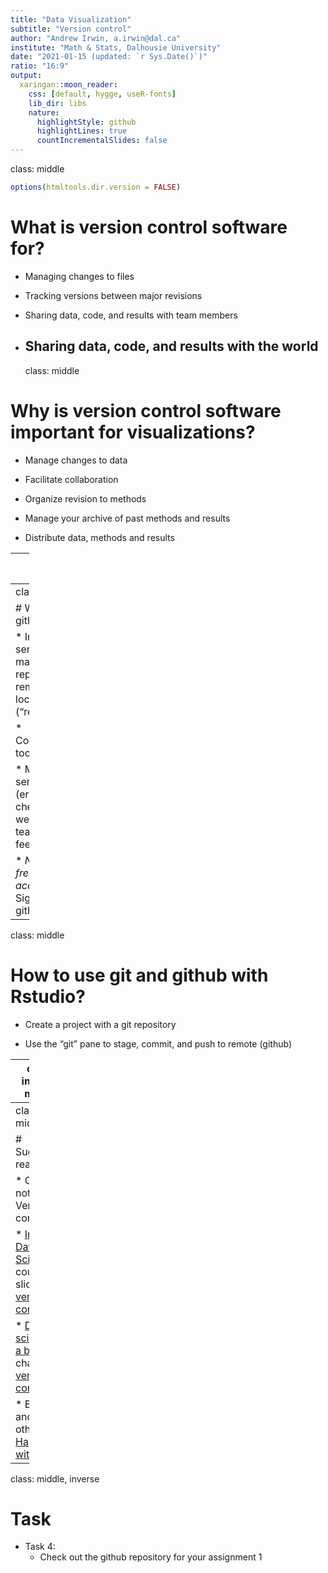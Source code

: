 ```yaml
---
title: "Data Visualization"
subtitle: "Version control"
author: "Andrew Irwin, a.irwin@dal.ca"
institute: "Math & Stats, Dalhousie University"
date: "2021-01-15 (updated: `r Sys.Date()`)"
ratio: "16:9"
output:
  xaringan::moon_reader:
    css: [default, hygge, useR-fonts]
    lib_dir: libs
    nature:
      highlightStyle: github
      highlightLines: true
      countIncrementalSlides: false
---
```

class: middle

```r
options(htmltools.dir.version = FALSE)
```

# What is version control software for?

* Managing changes to files

* Tracking versions between major revisions 

* Sharing data, code, and results with team members

* Sharing data, code, and results with the world 
---
class: middle

# Why is version control software important for visualizations?

* Manage changes to data

* Facilitate collaboration

* Organize revision to methods

* Manage your archive of past methods and results

* Distribute data, methods and results

---
class: middle

# Core git concepts

* Working directory

* Repository

* stage (add) files

* commit to repository

* Commit messages

---
class: middle

# What is github?

* Internet service to manage repostory in remote location ("remotes")

* Collaboration tool

* Many other services (error checking, websites, teams, feedback)

* _Need a free account_. Sign up at github.com

---
class: middle

# How to use git and github with Rstudio?

* Create a project with a git repository

* Use the "git" pane to stage, commit, and push to remote (github)

---
class: inverse, middle

# Demonstrations

* See step-by-step instructions in lesson


---
class: middle

# Suggested reading

* Course notes: Version control

* [Intro to Data Science](https://www.introds.org/) course slides on [version control](https://ids-s1-20.github.io/slides/week-01/w1-d06-toolkit-git/w1-d06-toolkit-git.html#1)

* [Data science in a box](https://datasciencebox.org/) chapter on [version control](https://datasciencebox.org/version-control.html)

* Bryan and others. [Happy git with R](https://happygitwithr.com/)


---
class: middle, inverse

# Task

* Task 4: 
  * Check out the github repository for your assignment 1


